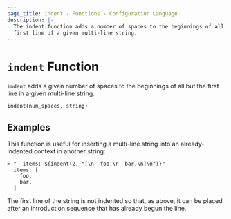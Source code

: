 ```yaml
---
page_title: indent - Functions - Configuration Language
description: |-
  The indent function adds a number of spaces to the beginnings of all but the
  first line of a given multi-line string.
---
```


# `indent` Function

`indent` adds a given number of spaces to the beginnings of all but the first
line in a given multi-line string.

```hcl
indent(num_spaces, string)
```

## Examples

This function is useful for inserting a multi-line string into an
already-indented context in another string:

```
> "  items: ${indent(2, "[\n  foo,\n  bar,\n]\n")}"
  items: [
    foo,
    bar,
  ]
```

The first line of the string is not indented so that, as above, it can be
placed after an introduction sequence that has already begun the line.
